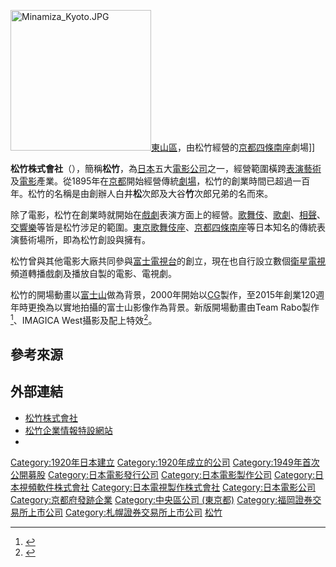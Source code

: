 {{Expand|time=2017-06-27T20:44:30+00:00}}
{{Infobox company
| name = 松竹株式會社<br/><small>{{lang|ja|松竹株式会社}}</small>
| name_en = Shochiku Co.,Ltd.
| logo = Shochiku logo (text).svg 
| logo_size = 225px
| logo_caption = 
| image = Shochiku (headquarters).jpg
| image_size = 250px
| image_caption = 位於[[東京|東京]][[築地|築地]]的{{link-ja|東京劇場|東京劇場}}大樓
| type = [[上市公司|上市公司]]
| trading_name = 松竹、Shochiku
| native_name = 
| native_name_lang = <!-- 公司名稱原文語言的ISO 639-1代碼。例如填寫「ja」表示日語。 -->
| other_name = 
| traded_as = {{tyo|9601}}（1949年5月16日上市）<br />{{fse|9601}}（1949年7月上市）<br />{{jpsse|9601}}（1950年4月上市）<br /><s>{{ose|9601}}</s>（1949年5月14日 - 2013年7月12日）
| local_code_name = JP
| local_code = 6010001034809
| foundation = 1895年（創業）<br/>{{Start date and age|df=yes|1920|11|08}}（帝國活動寫真株式會社成立）
| location = {{JPN}} 〒104-8422<br/>[[東京都|東京都]][[中央區_(東京)|中央區]][[築地|築地]]4丁目1番1號<br />{{link-ja|東京劇場|東京劇場}}大樓
| locations = 
| area_served = 
| founder = {{link-ja|白井松次郎|白井松次郎}}、{{link-ja|大谷竹次郎|大谷竹次郎}}兄弟
| key_people = [[代表取締役|代表取締役]][[會長|會長]] 大谷信義<br />代表取締役[[社長|社長]] 迫本淳一
| industry = [[媒體業|媒體業]]、[[通信業|通信業]]
| products = 表演戲劇、電影電視劇等影像作品之製作
| revenue = 約262億[[日圓|日圓]]
| operating_income = 657億日圓（2006年3月）
| net_income = 966億日圓（2006年3月）
| num_employees = 610人（2006年3月止）
| parent = 
| subsid = [[歌舞伎座|歌舞伎座]]<br>松竹藝能<br>松竹娛樂<br>MOVIX
| homepage = {{url|http://www.shochiku.co.jp/}}
| footnotes = 
}}
[[File:Minamiza_Kyoto.JPG|225px]][[東山區_(日本)|東山區]]，由松竹經營的[[京都四條南座|京都四條南座]]劇場]]

'''松竹株式會社'''（{{jpn|j=松竹株式会社|hg=しょうちくかぶしきかいしゃ|rm=Shōchiku Kabushiki kaisha|f=y}}），簡稱'''松竹'''，為[[日本|日本]]五大[[電影公司|電影公司]]之一，經營範圍橫跨[[表演藝術|表演藝術]]及[[電影|電影]]產業。從1895年{{link-ja|大谷竹次郎|大谷竹次郎}}在[[京都|京都]]開始經營傳統[[劇場|劇場]]，松竹的創業時間已超過一百年。松竹的名稱是由創辦人白井'''松'''次郎及大谷'''竹'''次郎兄弟的名而來。

除了電影，松竹在創業時就開始在[[戲劇|戲劇]]表演方面上的經營。[[歌舞伎|歌舞伎]]、[[歌劇|歌劇]]、[[相聲|相聲]]、[[交響樂|交響樂]]等皆是松竹涉足的範圍。[[東京|東京]][[歌舞伎座|歌舞伎座]]、[[京都|京都]][[京都四條南座|四條南座]]等日本知名的傳統表演藝術場所，即為松竹創設與擁有。

松竹曾與其他電影大廠共同參與[[富士電視台|富士電視台]]的創立，現在也自行設立數個[[衛星電視|衛星電視]]頻道轉播戲劇及播放自製的電影、電視劇。

松竹的開場動畫以[[富士山|富士山]]做為背景，2000年開始以[[CG|CG]]製作，至2015年創業120週年時更換為以實地拍攝的富士山影像作為背景。新版開場動畫由Team Rabo製作<ref>{{Cite web|url=http://www.team-lab.com/news/shochiku120|title=松竹オープニングロゴと松竹創業120周年のロゴを、チームラボが制作|work=News Detail|publisher=チームラボ|date=2014-12-17|accessdate=2015-02-19|archive-date=2020-08-09|archive-url=https://web.archive.org/web/20200809211732/https://www.team-lab.com/news/shochiku120/|dead-url=no}}</ref>、IMAGICA West攝影及配上特效<ref>{{Cite web|url=http://www.imagicawest.com/openingrogo.pdf|title=松竹オープニングロゴを制作|format=PDF|publisher=IMAGICAウェスト|date=2014-12-25|accessdate=2015-02-19|deadurl=yes|archiveurl=https://web.archive.org/web/20150220032054/http://www.imagicawest.com/openingrogo.pdf|archivedate=2015-02-20}}</ref>。

== 參考來源 ==
{{reflist}}

== 外部連結 ==
* [http://www.shochiku.co.jp/ 松竹株式會社] {{Wayback|url=http://www.shochiku.co.jp/ |date=20210330035722 }} {{ja}}{{en}}
* [http://www.shochiku.co.jp/company/ 松竹企業情報特設網站] {{Wayback|url=http://www.shochiku.co.jp/company/ |date=20210210163621 }} {{ja}}{{en}}
* {{commonscat-inline|Shochiku}}
{{Normdaten}}
[[Category:1920年日本建立|Category:1920年日本建立]]
[[Category:1920年成立的公司|Category:1920年成立的公司]]
[[Category:1949年首次公開募股|Category:1949年首次公開募股]]
[[Category:日本電影發行公司|Category:日本電影發行公司]]
[[Category:日本電影製作公司|Category:日本電影製作公司]]
[[Category:日本視頻軟件株式會社|Category:日本視頻軟件株式會社]]
[[Category:日本電視製作株式會社|Category:日本電視製作株式會社]]
[[Category:日本電影公司|Category:日本電影公司]]
[[Category:京都府發跡企業|Category:京都府發跡企業]]
[[Category:中央區公司_(東京都)|Category:中央區公司 (東京都)]]
[[Category:福岡證券交易所上市公司|Category:福岡證券交易所上市公司]]
[[Category:札幌證券交易所上市公司|Category:札幌證券交易所上市公司]]
[[Category:松竹|]]